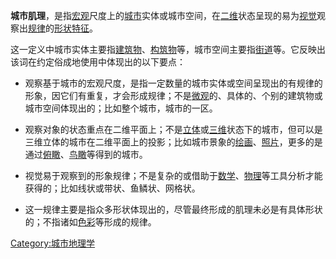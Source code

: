{{unreferenced|time=2011-09-25T07:52:25+00:00}}
'''城市肌理'''，是指[[宏观|宏观]]尺度上的[[城市|城市]]实体或城市空间，在[[二维|二维]]状态呈现的易为[[视觉|视觉]]观察出[[规律|规律]]的[[形状|形状]][[特征|特征]]。

这一定义中城市实体主要指[[建筑物|建筑物]]、[[构筑物|构筑物]]等，城市空间主要指[[街道|街道]]等。它反映出该词在约定俗成地使用中体现出的以下要点：

* 观察基于城市的宏观尺度，是指一定数量的城市实体或空间呈现出的有规律的形象，因它们有重复，才会形成规律；不是[[微观|微观]]的、具体的、个别的建筑物或城市空间体现出的；比如整个城市，城市的一区。

* 观察对象的状态重点在二维平面上；不是[[立体|立体]]或[[三维|三维]]状态下的城市，但可以是三维立体的城市在二维平面上的投影；比如城市景象的[[绘画|绘画]]、[[照片|照片]]，更多的是通过[[俯瞰|俯瞰]]、[[鸟瞰|鸟瞰]]等得到的城市。

* 视觉易于观察到的形象规律；不是复杂的或借助于[[数学|数学]]、[[物理|物理]]等工具分析才能获得的；比如线状或带状、鱼鳞状、网格状。

* 这一规律主要是指众多形状体现出的，尽管最终形成的肌理未必是有具体形状的；不指诸如[[色彩|色彩]]等形成的规律。

[[Category:城市地理学|Category:城市地理学]]